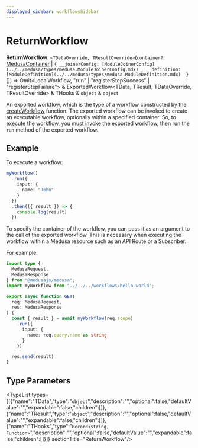 ```yaml
---
displayed_sidebar: workflowsSidebar
---
```



# ReturnWorkflow

 **ReturnWorkflow**: `<TDataOverride, TResultOverride>`(`container?`: [MedusaContainer](../../medusa/types/medusa.MedusaContainer-2.mdx) \| ``{ __joinerConfig: [ModuleJoinerConfig](../../medusa/types/medusa.ModuleJoinerConfig.mdx) ; __definition: [ModuleDefinition](../../medusa/types/medusa.ModuleDefinition.mdx)  }``[]) => Omit&#60;LocalWorkflow, "run" \| "registerStepSuccess" \| "registerStepFailure"&#62; & ExportedWorkflow&#60;TData, TResult, TDataOverride, TResultOverride&#62; & THooks & `object` & `object`

An exported workflow, which is the type of a workflow constructed by the [createWorkflow](../functions/workflows.createWorkflow.mdx) function. The exported workflow can be invoked to create
an executable workflow, optionally within a specified container. So, to execute the workflow, you must invoke the exported workflow, then run the
`run` method of the exported workflow.

## Example

To execute a workflow:

```ts
myWorkflow()
  .run({
    input: {
      name: "John"
    }
  })
  .then(({ result }) => {
    console.log(result)
  })
```

To specify the container of the workflow, you can pass it as an argument to the call of the exported workflow. This is necessary when executing the workflow
within a Medusa resource such as an API Route or a Subscriber.

For example:

```ts
import type {
  MedusaRequest,
  MedusaResponse
} from "@medusajs/medusa";
import myWorkflow from "../../../workflows/hello-world";

export async function GET(
  req: MedusaRequest,
  res: MedusaResponse
) {
  const { result } = await myWorkflow(req.scope)
    .run({
      input: {
        name: req.query.name as string
      }
    })

  res.send(result)
}
```

## Type Parameters

<TypeList types={[{"name":"TData","type":"`object`","description":"","optional":false,"defaultValue":"","expandable":false,"children":[]},{"name":"TResult","type":"`object`","description":"","optional":false,"defaultValue":"","expandable":false,"children":[]},{"name":"THooks","type":"`Record<string, Function>`","description":"","optional":false,"defaultValue":"","expandable":false,"children":[]}]}  sectionTitle="ReturnWorkflow"/>
